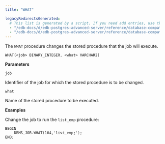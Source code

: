 ```yaml
---
title: "WHAT"

legacyRedirectsGenerated:
  # This list is generated by a script. If you need add entries, use the `legacyRedirects` key.
  - "/edb-docs/d/edb-postgres-advanced-server/reference/database-compatibility-for-oracle-developers-built-in-package-guide/13/what.html"
  - "/edb-docs/d/edb-postgres-advanced-server/reference/database-compatibility-for-oracle-developers-built-in-package-guide/latest/what.html"
---
```


The `WHAT` procedure changes the stored procedure that the job will execute.

```text
WHAT(<job> BINARY_INTEGER, <what> VARCHAR2)
```

**Parameters**

`job`

 Identifier of the job for which the stored procedure is to be changed.

`what`

 Name of the stored procedure to be executed.

**Examples**

Change the job to run the `list_emp` procedure:

```text
BEGIN
    DBMS_JOB.WHAT(104,'list_emp;');
END;
```
